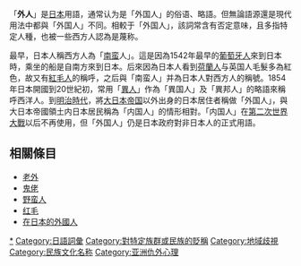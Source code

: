 {{Unreferenced|time=2014-03-21T06:08:12+00:00}}
{{japanese|japanese=外人|kana=がいじん|romaji=Gaijin}}

「'''外人'''」是[[日本|日本]]用語，通常认为是「外国人」的俗语、略語。但無論語源還是現代用法中都與「外国人」不同。相較于「外国人」，該詞常含有否定意味，且多指特定人種，也被一些西方人認為是蔑称。

最早，日本人稱西方人為「[[南蛮|南蛮]]人」。這是因為1542年最早的[[葡萄牙人|葡萄牙人]]來到日本時，乘坐的船是自南方來到日本。后來因為日本人看到[[荷蘭人|荷蘭人]]与英国人毛髮多為紅色，故又有[[紅毛人|紅毛人]]的稱呼，之后與「南蛮人」并為日本人對西方人的稱號。1854年日本開國到20世紀初，常用「[[異人|異人]]」作為「異国人」及「異邦人」的略語來稱呼西洋人。到[[明治時代|明治時代]]，將[[大日本帝国|大日本帝国]]以外出身的日本居住者稱做「外国人」，與大日本帝國領土内日本居民稱為「内国人」的情形相對。「内国人」在[[第二次世界大戰|第二次世界大戰]]以后不再使用，但「外国人」仍是日本政府對非日本人的正式用語。

==相關條目==
*[[老外|老外]]
*[[鬼佬|鬼佬]]
*[[野蛮人|野蛮人]]
*[[红毛|红毛]]
*[[在日本的外國人|在日本的外國人]]

[[Category:在日本的外國人|*]]
[[Category:日語詞彙|Category:日語詞彙]]
[[Category:對特定族群或民族的貶稱|Category:對特定族群或民族的貶稱]]
[[Category:地域歧視|Category:地域歧視]]
[[Category:民族文化名称|Category:民族文化名称]]
[[Category:亚洲仇外心理|Category:亚洲仇外心理]]